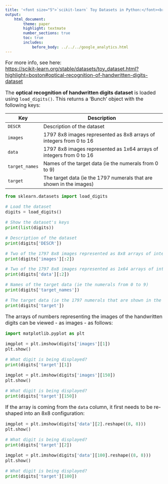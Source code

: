 ```yaml
---
title: '<font size="5">`scikit-learn` Toy Datasets in Python:</font><br>Optical recognition of handwritten digits dataset'
output:
    html_document:
        theme: paper
        highlight: textmate
        number_sections: true
        toc: true
        includes:
            before_body: ../../../google_analytics.html
---
```


<font size="3">

For more info, see here:  
[https://scikit-learn.org/stable/datasets/toy_dataset.html?highlight=boston#optical-recognition-of-handwritten-digits-dataset](https://scikit-learn.org/stable/datasets/toy_dataset.html?highlight=boston#optical-recognition-of-handwritten-digits-dataset){target="_blank"}

The **optical recognition of handwritten digits dataset** is loaded using `load_digits()`. This returns a 'Bunch' object with the following keys:

| Key | Description |
|-----|-------------------------------------------------------------|
| `DESCR` | Description of the dataset |
| `images` | 1797 8x8 images represented as 8x8 arrays of integers from 0 to 16 |
| `data` | 1797 8x8 images represented as 1x64 arrays of integers from 0 to 16 |
| `target_names` | Names of the target data (ie the numerals from 0 to 9) |
| `target` | The target data (ie the 1797 numerals that are shown in the images) |

```python
from sklearn.datasets import load_digits

# Load the dataset
digits = load_digits()

# Show the dataset's keys
print(list(digits))
```

```python
# Description of the dataset
print(digits['DESCR'])
```

```python
# Two of the 1797 8x8 images represented as 8x8 arrays of integers from 0 to 16
print(digits['images'][:2])
```

```python
# Two of the 1797 8x8 images represented as 1x64 arrays of integers from 0 to 16
print(digits['data'][:2])
```

```python
# Names of the target data (ie the numerals from 0 to 9)
print(digits['target_names'])
```

```python
# The target data (ie the 1797 numerals that are shown in the images)
print(digits['target'])
```

The arrays of numbers representing the images of the handwritten digits can be viewed - as images - as follows:

```python
import matplotlib.pyplot as plt

imgplot = plt.imshow(digits['images'][1])
plt.show()
```

```python
# What digit is being displayed?
print(digits['target'][1])
```

```python
imgplot = plt.imshow(digits['images'][150])
plt.show()
```

```python
# What digit is being displayed?
print(digits['target'][150])
```

If the array is coming from the `data` column, it first needs to be re-shaped into an 8x8 configuration:

```python
imgplot = plt.imshow(digits['data'][2].reshape((8, 8)))
plt.show()
```

```python
# What digit is being displayed?
print(digits['target'][2])
```

```python
imgplot = plt.imshow(digits['data'][100].reshape((8, 8)))
plt.show()
```

```python
# What digit is being displayed?
print(digits['target'][100])
```

</font>
